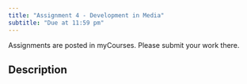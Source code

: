 ```yaml
---
title: "Assignment 4 - Development in Media"
subtitle: "Due at 11:59 pm"
---
```


::: callout-important
Assignments are posted in myCourses. Please submit your work there.
:::

## Description
